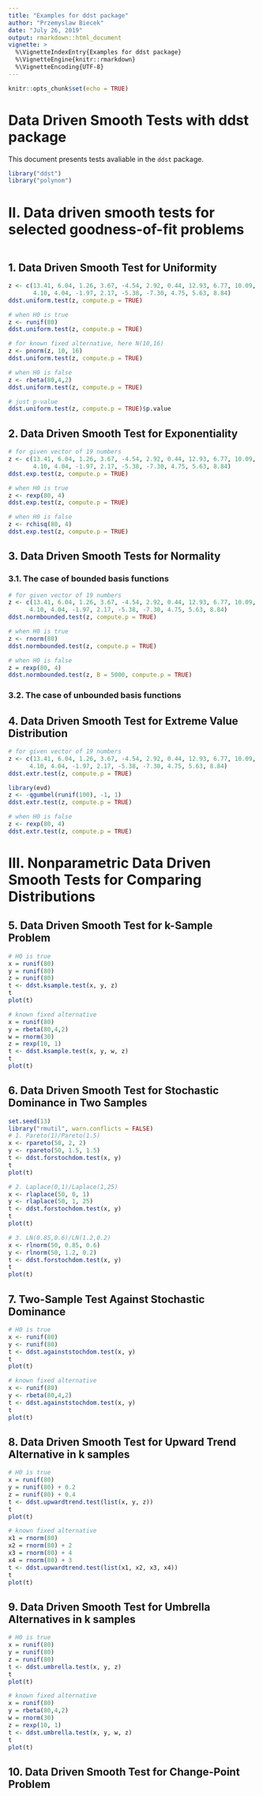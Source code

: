```yaml
---
title: "Examples for ddst package"
author: "Przemyslaw Biecek"
date: "July 26, 2019"
output: rmarkdown::html_document
vignette: >
  %\VignetteIndexEntry{Examples for ddst package}
  %\VignetteEngine{knitr::rmarkdown}
  %\VignetteEncoding{UTF-8}
---
```


```r
knitr::opts_chunk$set(echo = TRUE)
```

# Data Driven Smooth Tests with ddst package

This document presents tests avaliable in the `ddst` package.

```r
library("ddst")
library("polynom")
```

# II. Data driven smooth tests for selected goodness-of-fit problems

```r
```

## 1. Data Driven Smooth Test for Uniformity

```r
z <- c(13.41, 6.04, 1.26, 3.67, -4.54, 2.92, 0.44, 12.93, 6.77, 10.09,
       4.10, 4.04, -1.97, 2.17, -5.38, -7.30, 4.75, 5.63, 8.84)
ddst.uniform.test(z, compute.p = TRUE)

# when H0 is true
z <- runif(80)
ddst.uniform.test(z, compute.p = TRUE)

# for known fixed alternative, here N(10,16)
z <- pnorm(z, 10, 16)
ddst.uniform.test(z, compute.p = TRUE)

# when H0 is false
z <- rbeta(80,4,2)
ddst.uniform.test(z, compute.p = TRUE)

# just p-value
ddst.uniform.test(z, compute.p = TRUE)$p.value
```
## 2. Data Driven Smooth Test for Exponentiality

```r
# for given vector of 19 numbers
z <- c(13.41, 6.04, 1.26, 3.67, -4.54, 2.92, 0.44, 12.93, 6.77, 10.09,
       4.10, 4.04, -1.97, 2.17, -5.38, -7.30, 4.75, 5.63, 8.84)
ddst.exp.test(z, compute.p = TRUE)

# when H0 is true
z <- rexp(80, 4)
ddst.exp.test(z, compute.p = TRUE)

# when H0 is false
z <- rchisq(80, 4)
ddst.exp.test(z, compute.p = TRUE)

```

## 3. Data Driven Smooth Tests for Normality


### 3.1. The case of bounded basis functions

```r
# for given vector of 19 numbers
z <- c(13.41, 6.04, 1.26, 3.67, -4.54, 2.92, 0.44, 12.93, 6.77, 10.09,
      4.10, 4.04, -1.97, 2.17, -5.38, -7.30, 4.75, 5.63, 8.84)
ddst.normbounded.test(z, compute.p = TRUE)

# when H0 is true
z <- rnorm(80)
ddst.normbounded.test(z, compute.p = TRUE)

# when H0 is false
z = rexp(80, 4)
ddst.normbounded.test(z, B = 5000, compute.p = TRUE)

```

### 3.2. The case of unbounded basis functions



## 4. Data Driven Smooth Test for Extreme Value Distribution


```r
# for given vector of 19 numbers
z <- c(13.41, 6.04, 1.26, 3.67, -4.54, 2.92, 0.44, 12.93, 6.77, 10.09,
      4.10, 4.04, -1.97, 2.17, -5.38, -7.30, 4.75, 5.63, 8.84)
ddst.extr.test(z, compute.p = TRUE)

library(evd)
z <- -qgumbel(runif(100), -1, 1)
ddst.extr.test(z, compute.p = TRUE)

# when H0 is false
z <- rexp(80, 4)
ddst.extr.test(z, compute.p = TRUE)

```

# III. Nonparametric Data Driven Smooth Tests for Comparing Distributions


## 5. Data Driven Smooth Test for k-Sample Problem

```r
# H0 is true
x = runif(80)
y = runif(80)
z = runif(80)
t <- ddst.ksample.test(x, y, z)
t
plot(t)

# known fixed alternative
x = runif(80)
y = rbeta(80,4,2)
w = rnorm(30)
z = rexp(10, 1)
t <- ddst.ksample.test(x, y, w, z)
t
plot(t)
```

## 6. Data Driven Smooth Test for Stochastic Dominance in Two Samples

```r
set.seed(13)
library("rmutil", warn.conflicts = FALSE)
# 1. Pareto(1)/Pareto(1.5)
x <- rpareto(50, 2, 2)
y <- rpareto(50, 1.5, 1.5)
t <- ddst.forstochdom.test(x, y)
t
plot(t)

# 2. Laplace(0,1)/Laplace(1,25)
x <- rlaplace(50, 0, 1)
y <- rlaplace(50, 1, 25)
t <- ddst.forstochdom.test(x, y)
t
plot(t)

# 3. LN(0.85,0.6)/LN(1.2,0.2)
x <- rlnorm(50, 0.85, 0.6)
y <- rlnorm(50, 1.2, 0.2)
t <- ddst.forstochdom.test(x, y)
t
plot(t)
```

## 7. Two-Sample Test Against Stochastic Dominance

```r
# H0 is true
x <- runif(80)
y <- runif(80)
t <- ddst.againststochdom.test(x, y)
t
plot(t)

# known fixed alternative
x <- runif(80)
y <- rbeta(80,4,2)
t <- ddst.againststochdom.test(x, y)
t
plot(t)
```

## 8. Data Driven Smooth Test for Upward Trend Alternative in k samples

```r
# H0 is true
x = runif(80)
y = runif(80) + 0.2
z = runif(80) + 0.4
t <- ddst.upwardtrend.test(list(x, y, z))
t
plot(t)

# known fixed alternative
x1 = rnorm(80)
x2 = rnorm(80) + 2
x3 = rnorm(80) + 4
x4 = rnorm(80) + 3
t <- ddst.upwardtrend.test(list(x1, x2, x3, x4))
t
plot(t)
```

## 9. Data Driven Smooth Test for Umbrella Alternatives in k samples

```r
# H0 is true
x = runif(80)
y = runif(80)
z = runif(80)
t <- ddst.umbrella.test(x, y, z)
t
plot(t)

# known fixed alternative
x = runif(80)
y = rbeta(80,4,2)
w = rnorm(30)
z = rexp(10, 1)
t <- ddst.umbrella.test(x, y, w, z)
t
plot(t)
```

## 10. Data Driven Smooth Test for Change-Point Problem


